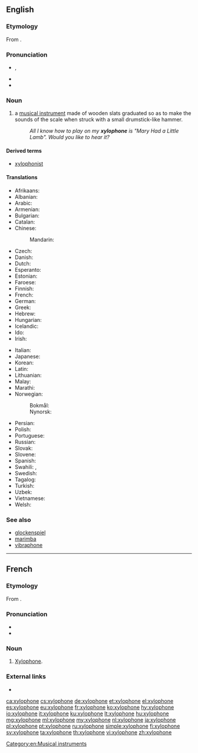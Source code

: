 ==English==
{{wikipedia}}

===Etymology===
From {{confix|xylo|t1=of wood|phone|t2=sound|lang=en}}.

===Pronunciation===
* {{enPR|zīʹlə-fōn'}}, {{IPA|/ˈzaɪ.lə.ˌfəʊn/|lang=en}}
* {{audio|En-us-xylophone.ogg|Audio (US)|lang=en}}
* {{hyphenation|xy|lo|phone|lang=en}}

===Noun===
{{en-noun}}

# a [[musical instrument]] made of wooden slats graduated so as to make the sounds of the scale when struck with a small drumstick-like hammer.
#: ''All I know how to play on my '''xylophone''' is "Mary Had a Little Lamb". Would you like to hear it?''

====Derived terms====
* [[xylophonist]]

====Translations====
{{trans-top|musical instrument}}
* Afrikaans: {{t|af|xilofoon}}
* Albanian: {{t|sq|ksilofon}}
* Arabic: {{t|ar|زَايْلُفُون|m|tr=zaylufūn}}
* Armenian: {{t|hy|քսիլոֆոն}}
* Bulgarian: {{t+|bg|ксилофон|m}}
* Catalan: {{t+|ca|xilòfon|m}}
* Chinese:
*: Mandarin: {{t+|cmn|木琴|tr=mùqín|sc=Hani}}
* Czech: {{t+|cs|xylofon|m}}
* Danish: {{t+|da|xylofon|c}}
* Dutch: {{t+|nl|xylofoon|m}}
* Esperanto: {{t|eo|ksilofono}}
* Estonian: {{t+|et|ksülofon}}
* Faroese: {{t|fo|sylofon|f}}
* Finnish: {{t+|fi|ksylofoni}}
* French: {{t+|fr|xylophone|m}}
* German: {{t+|de|Xylophon|n}}
* Greek: {{t+|el|ξυλόφωνο|n}}
* Hebrew: {{t+|he|קסילופון|m|tr=ksilofón}}
* Hungarian: {{t+|hu|xilofon}}
* Icelandic: {{t|is|sílófónn|m}}
* Ido: {{t+|io|xilofono}}
* Irish: {{t|ga|xileafón|m}}
{{trans-mid}}
* Italian: {{t+|it|xilofono|m}}
* Japanese: {{t+|ja|木琴|tr=もっきん, mokkin}}
* Korean: {{t+|ko|실로폰|sc=Hang}}
* Latin: {{t|la|xylophonium|n}}
* Lithuanian: {{t|lt|ksilofonas|m}}
* Malay: {{t|ms|xilofon}}
* Marathi: {{t|mr|जाय्लोफोन|m|tr=zāylofona|sc=Deva}}
* Norwegian:
*: Bokmål: {{t|nb|xylofon|m}}
*: Nynorsk: {{t|nn|xylofon|m}}
* Persian: {{t|fa|سنتور چوبی}}
* Polish: {{t+|pl|ksylofon|m}}
* Portuguese: {{t+|pt|xilofone|m}}
* Russian: {{t+|ru|ксилофон|m}}
* Slovak: {{t|sk|xylofón|m}}
* Slovene: {{t+|sl|ksilofon|m}}
* Spanish: {{t+|es|xilófono|m}}
* Swahili: {{t|sw|zilofoni}}, {{t|sw|marimba ya kizungu}}
* Swedish: {{t+|sv|xylofon|c}}
* Tagalog: {{t|tl|silopono}}
* Turkish: {{t+|tr|ksilofon}}
* Uzbek: {{t|uz|ksilofon}}
* Vietnamese: {{t|vi|mộc cầm}}
* Welsh: {{t|cy|seiloffon|m}}
{{trans-bottom}}

===See also===
* [[glockenspiel]]
* [[marimba]]
* [[vibraphone]]

[[Category:en:Musical instruments]]

----

==French==

===Etymology===
From {{confix|xylo|phone|lang=fr}}.

===Pronunciation===
* {{audio|Fr-xylophone.ogg|audio|lang=fr}}
* {{IPA|/ɡzi.lɔ.fɔn/|lang=fr}}

===Noun===
{{fr-noun|m}}

# [[xylophone#English|Xylophone]].

===External links===
* {{R:TLFi}}

[[ca:xylophone]]
[[cs:xylophone]]
[[de:xylophone]]
[[et:xylophone]]
[[el:xylophone]]
[[es:xylophone]]
[[eu:xylophone]]
[[fr:xylophone]]
[[ko:xylophone]]
[[hy:xylophone]]
[[io:xylophone]]
[[it:xylophone]]
[[ku:xylophone]]
[[lt:xylophone]]
[[hu:xylophone]]
[[mg:xylophone]]
[[ml:xylophone]]
[[my:xylophone]]
[[nl:xylophone]]
[[ja:xylophone]]
[[pl:xylophone]]
[[pt:xylophone]]
[[ru:xylophone]]
[[simple:xylophone]]
[[fi:xylophone]]
[[sv:xylophone]]
[[ta:xylophone]]
[[th:xylophone]]
[[vi:xylophone]]
[[zh:xylophone]]